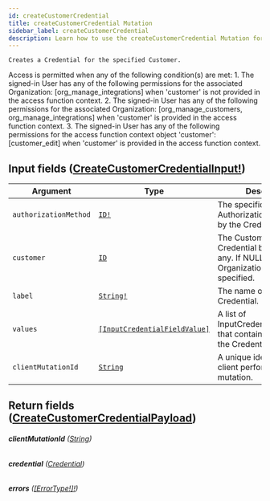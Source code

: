 ```yaml
---
id: createCustomerCredential
title: createCustomerCredential Mutation
sidebar_label: createCustomerCredential
description: Learn how to use the createCustomerCredential Mutation for Prismatic's API.
---
```


    Creates a Credential for the specified Customer.

Access is permitted when any of the following condition(s) are met: 1. The signed-in User has any of the following permissions for the associated Organization: [org_manage_integrations] when 'customer' is not provided in the access function context. 2. The signed-in User has any of the following permissions for the associated Organization: [org_manage_customers, org_manage_integrations] when 'customer' is provided in the access function context. 3. The signed-in User has any of the following permissions for the access function context object 'customer': [customer_edit] when 'customer' is provided in the access function context.

## Input fields ([CreateCustomerCredentialInput!](api/schema/input_object/CreateCustomerCredentialInput.mdx))

| Argument              | Type                                                                                   | Description                                                                                  |
| --------------------- | -------------------------------------------------------------------------------------- | -------------------------------------------------------------------------------------------- |
| `authorizationMethod` | [`ID!`](api/schema/scalar/ID.mdx)                                                      | The specific AuthorizationMethod used by the Credential.                                     |
| `customer`            | [`ID`](api/schema/scalar/ID.mdx)                                                       | The Customer the Credential belongs to, if any. If NULL then Organization will be specified. |
| `label`               | [`String!`](api/schema/scalar/String.mdx)                                              | The name of the Credential.                                                                  |
| `values`              | [`[InputCredentialFieldValue]`](api/schema/input_object/InputCredentialFieldValue.mdx) | A list of InputCredentialFieldValues that contain the values for the CredentialFields.       |
| `clientMutationId`    | [`String`](api/schema/scalar/String.mdx)                                               | A unique identifier for the client performing the mutation.                                  |

## Return fields ([CreateCustomerCredentialPayload](api/schema/object/CreateCustomerCredentialPayload.mdx))

###### <b>clientMutationId</b> ([String](api/schema/scalar/String.mdx))

###### <b>credential</b> ([Credential](api/schema/object/Credential.mdx))

###### <b>errors</b> ([[ErrorType!]!](api/schema/object/ErrorType.mdx))
